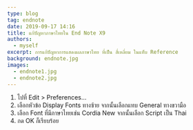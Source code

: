```yaml
---
type: blog
tag: endnote
date: 2019-09-17 14:16
title: แก้ปัญหาภาษาไทยใน End Note X9
authors: 
  - myself
excerpt: การแก้ปัญหาการแสดงผลภาษาไทย ที่เป็น สี่เหลี่ยม ในแท็บ Reference
background: endnote.jpg
images: 
  - endnote1.jpg
  - endnote2.jpg
---
```



<MDXImage name="endnote1.jpg"/>
<MDXImage name="endnote2.jpg"/>

1. ไปที่ Edit > Preferences...
2. เลือกหัวข้อ Display Fonts ทางซ้าย จากนั้นเลือกแทบ General ทางขวามือ
3. เลือก Font ที่มีภาษาไทยเช่น Cordia New จากนั้นเลือก Script เป็น Thai
4. กด OK ก็เรียบร้อย
